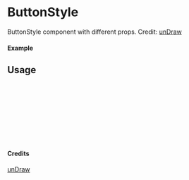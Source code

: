 
<Meta of={ButtonStyle} title="unDraw/ButtonStyle" />

# ButtonStyle

ButtonStyle component with different props.
Credit: [unDraw](https://undraw.co/illustrations)

#### Example

<Canvas of={ButtonStyle.Primary} />

## Usage

```ts
import { ButtonStyle } from "yadl-ui";

const Example = () => {
  return (
      <ButtonStyle />
  );
};

export default Example;
```

#### Credits
[unDraw](https://undraw.co/illustrations)
